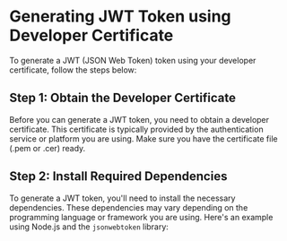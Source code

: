 # Generating JWT Token using Developer Certificate

To generate a JWT (JSON Web Token) token using your developer certificate, follow the steps below:

## Step 1: Obtain the Developer Certificate

Before you can generate a JWT token, you need to obtain a developer certificate. This certificate is typically provided by the authentication service or platform you are using. Make sure you have the certificate file (.pem or .cer) ready.

## Step 2: Install Required Dependencies

To generate a JWT token, you'll need to install the necessary dependencies. These dependencies may vary depending on the programming language or framework you are using. Here's an example using Node.js and the `jsonwebtoken` library:
